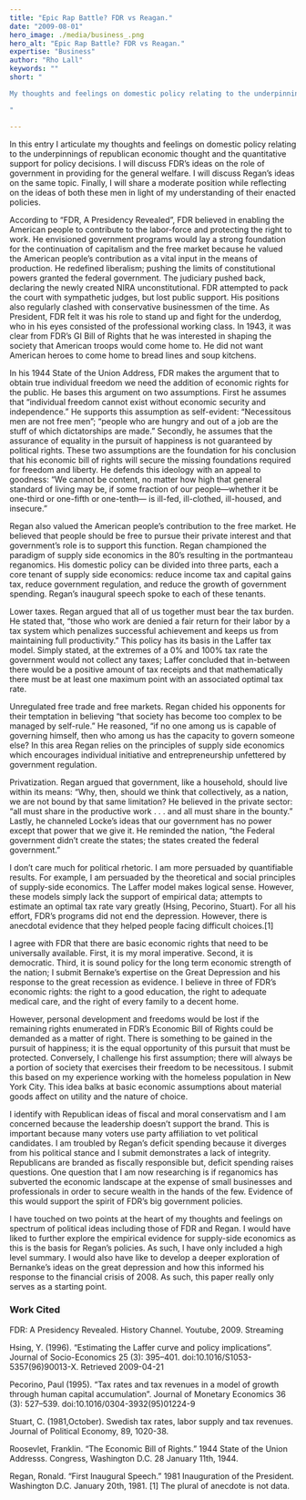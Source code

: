 ```yaml
---
title: "Epic Rap Battle? FDR vs Reagan."
date: "2009-08-01"
hero_image: ./media/business_.png
hero_alt: "Epic Rap Battle? FDR vs Reagan."
expertise: "Business"
author: "Rho Lall"
keywords: ""
short: "

My thoughts and feelings on domestic policy relating to the underpinnings of republican economic thought and the quantitative support for policy decisions.

"

---
```

In this entry I articulate my thoughts and feelings on domestic policy relating to the underpinnings of republican economic thought and the quantitative support for policy decisions.  I will discuss FDR’s ideas on the role of government in providing for the general welfare.  I will discuss Regan’s ideas on the same topic.  Finally, I will share a moderate position while reflecting on the ideas of both these men in light of my understanding of their enacted policies.

According to “FDR, A Presidency Revealed”, FDR believed in enabling the American people to contribute to the labor-force and protecting the right to work.  He envisioned government programs would lay a strong foundation for the continuation of capitalism and the free market because he valued the American people’s contribution as a vital input in the means of production.  He redefined liberalism; pushing the limits of constitutional powers granted the federal government.  The judiciary pushed back, declaring the newly created NIRA unconstitutional.  FDR attempted to pack the court with sympathetic judges, but lost public support.  His positions also regularly clashed with conservative businessmen of the time.  As President, FDR felt it was his role to stand up and fight for the underdog, who in his eyes consisted of the professional working class.  In 1943, it was clear from FDR’s GI Bill of Rights that he was interested in shaping the society that American troops would come home to.  He did not want American heroes to come home to bread lines and soup kitchens.

In his 1944 State of the Union Address, FDR makes the argument that to obtain true individual freedom we need the addition of economic rights for the public.  He bases this argument on two assumptions.  First he assumes that “individual freedom cannot exist without economic security and independence.”  He supports this assumption as self-evident: “Necessitous men are not free men”; “people who are hungry and out of a job are the stuff of which dictatorships are made.”  Secondly, he assumes that the assurance of equality in the pursuit of happiness is not guaranteed by political rights.  These two assumptions are the foundation for his conclusion that his economic bill of rights will secure the missing foundations required for freedom and liberty.  He defends this ideology with an appeal to goodness:  “We cannot be content, no matter how high that general standard of living may be, if some fraction of our people—whether it be one-third or one-fifth or one-tenth— is ill-fed, ill-clothed, ill-housed, and insecure.”

Regan also valued the American people’s contribution to the free market.  He believed that people should be free to pursue their private interest and that government’s role is to support this function.  Regan championed the paradigm of supply side economics in the 80’s resulting in the portmanteau reganomics.  His domestic policy can be divided into three parts, each a core tenant of supply side economics: reduce income tax and capital gains tax, reduce government regulation, and reduce the growth of government spending.  Regan’s inaugural speech spoke to each of these tenants.

Lower taxes.  Regan argued that all of us together must bear the tax burden.  He stated that, “those who work are denied a fair return for their labor by a tax system which penalizes successful achievement and keeps us from maintaining full productivity.”  This policy has its basis in the Laffer tax model.  Simply stated, at the extremes of a 0% and 100% tax rate the government would not collect any taxes; Laffer concluded that in-between there would be a positive amount of tax receipts and that mathematically there must be at least one maximum point with an associated optimal tax rate.

Unregulated free trade and free markets.  Regan chided his opponents for their temptation in believing “that society has become too complex to be managed by self-rule.”  He reasoned, “if no one among us is capable of governing himself, then who among us has the capacity to govern someone else?  In this area Regan relies on the principles of supply side economics which encourages individual initiative and entrepreneurship unfettered by government regulation.

Privatization.  Regan argued that government, like a household,  should live within its means: “Why, then, should we think that collectively, as a nation, we are not bound by that same limitation?  He believed in the private sector: “all must share in the productive work . . . and all must share in the bounty.”  Lastly, he channeled Locke’s ideas that our government has no power except that power that we give it.  He reminded the nation, “the Federal government didn’t create the states; the states created the federal government.”

I don’t care much for political rhetoric.  I am more persuaded by quantifiable results.  For example, I am persuaded by the theoretical and social principles of supply-side economics.  The Laffer model makes logical sense.  However, these models simply lack the support of empirical data; attempts to estimate an optimal tax rate vary greatly (Hsing, Pecorino, Stuart).  For all his effort, FDR’s programs did not end the depression.  However, there is anecdotal evidence that they helped people facing difficult choices.[1]

I agree with FDR that there are basic economic rights that need to be universally available.  First, it is my moral imperative.  Second, it is democratic.  Third, it is sound policy for the long term economic strength of the nation; I submit Bernake’s expertise on the Great Depression and his response to the great recession as evidence.  I believe in three of FDR’s economic rights: the right to a good education, the right to adequate medical care, and the right of every family to a decent home.

However, personal development and freedoms would be lost if the remaining rights enumerated in FDR’s Economic Bill of Rights could be demanded as a matter of right.  There is something to be gained in the pursuit of happiness; it is the equal opportunity of this pursuit that must be protected.  Conversely, I challenge his first assumption; there will always be a portion of society that exercises their freedom to be necessitous.  I submit this based on my experience working with the homeless population in New York City.  This idea balks at basic economic assumptions about material goods affect on utility and the nature of choice.

I identify with Republican ideas of fiscal and moral conservatism and I am concerned because the leadership doesn’t support the brand.  This is important because many voters use party affiliation to vet political candidates.  I am troubled by Regan’s deficit spending because it diverges from his political stance and I submit demonstrates a lack of integrity.  Republicans are branded as fiscally responsible but, deficit spending raises questions.  One question that I am now researching is if reganomics has subverted the economic landscape at the expense of small businesses and professionals in order to secure wealth in the hands of the few.  Evidence of this would support the spirit of FDR’s big government policies.

I have touched on two points at the heart of my thoughts and feelings on spectrum of political ideas including those of FDR and Regan.  I would have liked to further explore the empirical evidence for supply-side economics as this is the basis for Regan’s policies.  As such, I have only included a high level summary.   I would also have like to develop a deeper exploration of Bernanke’s ideas on the great depression and how this informed his response to the financial crisis of 2008.  As such, this paper really only serves as a starting point.



### Work Cited

FDR: A Presidency Revealed. History Channel. Youtube, 2009. Streaming

Hsing, Y. (1996). “Estimating the Laffer curve and policy implications”. Journal of Socio-Economics 25 (3): 395–401. doi:10.1016/S1053-5357(96)90013-X. Retrieved 2009-04-21

Pecorino, Paul (1995). “Tax rates and tax revenues in a model of growth through human capital accumulation”. Journal of Monetary Economics 36 (3): 527–539. doi:10.1016/0304-3932(95)01224-9

Stuart, C. (1981,October). Swedish tax rates, labor supply and tax revenues. Journal of Political Economy, 89, 1020-38.

Roosevlet, Franklin. “The Economic Bill of Rights.” 1944 State of the Union Addresss.  Congress, Washington D.C. 28 January 11th,  1944.

Regan, Ronald. “First Inaugural Speech.”  1981 Inauguration of the President.  Washington D.C. January 20th, 1981.
[1] The plural of anecdote is not data.